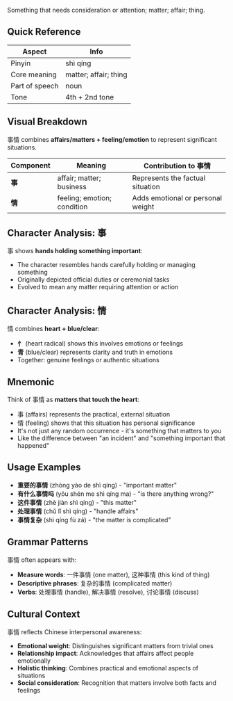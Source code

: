 Something that needs consideration or attention; matter; affair; thing.

## Quick Reference

| Aspect         | Info                        |
| -------------- | --------------------------- |
| Pinyin         | shì qíng                    |
| Core meaning   | matter; affair; thing       |
| Part of speech | noun                        |
| Tone           | 4th + 2nd tone              |

## Visual Breakdown

事情 combines **affairs/matters + feeling/emotion** to represent significant situations.

| Component | Meaning                      | Contribution to 事情              |
| --------- | ---------------------------- | --------------------------------- |
| **事**    | affair; matter; business     | Represents the factual situation  |
| **情**    | feeling; emotion; condition  | Adds emotional or personal weight |

## Character Analysis: 事

事 shows **hands holding something important**:
- The character resembles hands carefully holding or managing something
- Originally depicted official duties or ceremonial tasks
- Evolved to mean any matter requiring attention or action

## Character Analysis: 情

情 combines **heart + blue/clear**:
- **忄** (heart radical) shows this involves emotions or feelings
- **青** (blue/clear) represents clarity and truth in emotions
- Together: genuine feelings or authentic situations

## Mnemonic

Think of 事情 as **matters that touch the heart**:

- 事 (affairs) represents the practical, external situation
- 情 (feeling) shows that this situation has personal significance
- It's not just any random occurrence - it's something that matters to you
- Like the difference between "an incident" and "something important that happened"

## Usage Examples

- **重要的事情** (zhòng yào de shì qíng) - "important matter"
- **有什么事情吗** (yǒu shén me shì qíng ma) - "is there anything wrong?"
- **这件事情** (zhè jiàn shì qíng) - "this matter"
- **处理事情** (chǔ lǐ shì qíng) - "handle affairs"
- **事情复杂** (shì qíng fù zá) - "the matter is complicated"

## Grammar Patterns

事情 often appears with:

- **Measure words**: 一件事情 (one matter), 这种事情 (this kind of thing)
- **Descriptive phrases**: 复杂的事情 (complicated matter)
- **Verbs**: 处理事情 (handle), 解决事情 (resolve), 讨论事情 (discuss)

## Cultural Context

事情 reflects Chinese interpersonal awareness:

- **Emotional weight**: Distinguishes significant matters from trivial ones
- **Relationship impact**: Acknowledges that affairs affect people emotionally
- **Holistic thinking**: Combines practical and emotional aspects of situations
- **Social consideration**: Recognition that matters involve both facts and feelings
